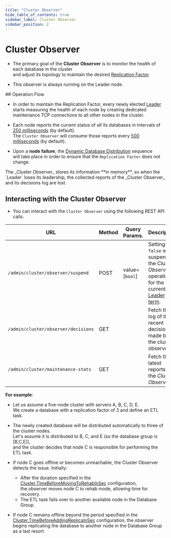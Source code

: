 ```yaml
---
title: "Cluster Observer"
hide_table_of_contents: true
sidebar_label: Cluster Observer
sidebar_position: 2
---
```



# Cluster Observer
<Admonition type="note" title="">

* The primary goal of the **Cluster Observer** is to monitor the health of each database in the cluster  
  and adjust its topology to maintain the desired [Replication Factor](../../../server/clustering/distribution/distributed-database.mdx#replication-factor).

* This observer is always running on the Leader node.  
</Admonition>
## Operation Flow

* In order to maintain the Replication Factor, every newly elected [Leader](../../../server/clustering/rachis/cluster-topology.mdx#leader) starts measuring the health of each node 
  by creating dedicated maintenance TCP connections to all other nodes in the cluster.  

* Each node reports the current status of _all_  its databases in intervals of [250 milliseconds](../../../server/configuration/cluster-configuration.mdx#clusterworkersampleperiodinms) (by default).  
  The `Cluster Observer` will consume those reports every [500 milliseconds](../../../server/configuration/cluster-configuration.mdx#clustersupervisorsampleperiodinms) (by default).  

* Upon a **node failure**, the [Dynamic Database Distribution](../../../server/clustering/distribution/distributed-database.mdx#dynamic-database-distribution) sequence  
  will take place in order to ensure that the `Replication Factor` does not change.  

<Admonition type="note" title="Note" id="note" href="#note">
The _Cluster Observer_ stores its information **in memory**, so when the `Leader` loses its leadership, the collected reports of the _Cluster Observer_ and its decisions log are lost.  
</Admonition>


## Interacting with the Cluster Observer

* You can interact with the `Cluster Observer` using the following REST API calls:  

| URL | Method | Query Params. | Description |
| - | - | - | - |
| `/admin/cluster/observer/suspend` | POST | value=[`bool`] | Setting `false` will suspend the _Cluster Observer_ operation for the current [Leader term](../../../studio/server/cluster/cluster-view.mdx#cluster-nodes-states-&-types-flow). |
| `/admin/cluster/observer/decisions` | GET | | Fetch the log of the recent decisions made by the cluster observer. |
| `/admin/cluster/maintenance-stats` | GET | | Fetch the latest reports of the _Cluster Observer_ |


<Admonition type="note" title="">

**For example**:  

* Let us assume a five-node cluster with servers A, B, C, D, E.  
We create a database with a replication factor of 3 and define an ETL task.
 
* The newly created database will be distributed automatically to three of the cluster nodes.  
Let's assume it is distributed to B, C, and E (so the database group is [B,C,E]),  
and the cluster decides that node C is responsible for performing the ETL task.

* If node C goes offline or becomes unreachable, the Cluster Observer detects the issue.
  Initially:
  * After the duration specified in the [Cluster.TimeBeforeMovingToRehabInSec](../../../server/configuration/cluster-configuration.mdx#clustertimebeforemovingtorehabinsec) configuration,  
    the observer moves node C to rehab mode, allowing time for recovery.
  * The ETL task fails over to another available node in the Database Group.

* If node C remains offline beyond the period specified in the [Cluster.TimeBeforeAddingReplicaInSec](../../../server/configuration/cluster-configuration.mdx#clustertimebeforeaddingreplicainsec) configuration, the observer begins replicating the database to another node in the Database Group as a last resort.
 
</Admonition>
